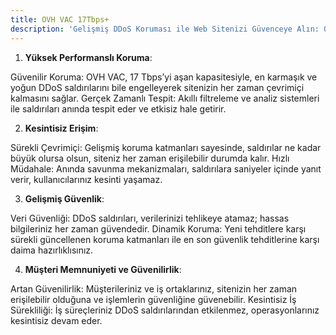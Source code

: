 ```yaml
---
title: OVH VAC 17Tbps+
description: 'Gelişmiş DDoS Koruması ile Web Sitenizi Güvenceye Alın: OVH VAC 17Tbps+'
---
```


1. **Yüksek Performanslı Koruma**:

Güvenilir Koruma: OVH VAC, 17 Tbps’yi aşan kapasitesiyle, en karmaşık ve yoğun DDoS saldırılarını bile engelleyerek sitenizin her zaman çevrimiçi kalmasını sağlar.
Gerçek Zamanlı Tespit: Akıllı filtreleme ve analiz sistemleri ile saldırıları anında tespit eder ve etkisiz hale getirir.

2. **Kesintisiz Erişim**:

Sürekli Çevrimiçi: Gelişmiş koruma katmanları sayesinde, saldırılar ne kadar büyük olursa olsun, siteniz her zaman erişilebilir durumda kalır.
Hızlı Müdahale: Anında savunma mekanizmaları, saldırılara saniyeler içinde yanıt verir, kullanıcılarınız kesinti yaşamaz.

3. **Gelişmiş Güvenlik**:

Veri Güvenliği: DDoS saldırıları, verilerinizi tehlikeye atamaz; hassas bilgileriniz her zaman güvendedir.
Dinamik Koruma: Yeni tehditlere karşı sürekli güncellenen koruma katmanları ile en son güvenlik tehditlerine karşı daima hazırlıklısınız.

4. **Müşteri Memnuniyeti ve Güvenilirlik**:

Artan Güvenilirlik: Müşterileriniz ve iş ortaklarınız, sitenizin her zaman erişilebilir olduğuna ve işlemlerin güvenliğine güvenebilir.
Kesintisiz İş Sürekliliği: İş süreçleriniz DDoS saldırılarından etkilenmez, operasyonlarınız kesintisiz devam eder.
